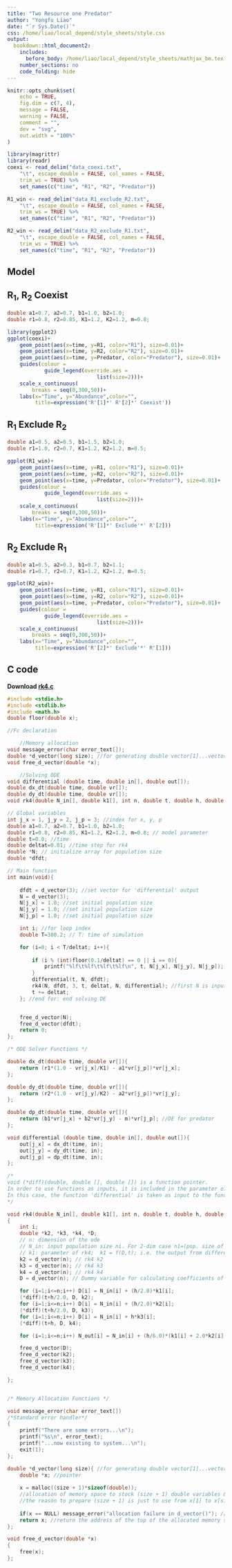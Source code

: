 ```yaml
---
title: "Two Resource one Predator"
author: "Yongfu Liao"
date: "`r Sys.Date()`"
css: /home/liao/local_depend/style_sheets/style.css
output:
  bookdown::html_document2:
    includes:
      before_body: /home/liao/local_depend/style_sheets/mathjax_bm.tex
    number_sections: no
    code_folding: hide
---
```


```r
knitr::opts_chunk$set(
	echo = TRUE,
	fig.dim = c(7, 4),
	message = FALSE,
	warning = FALSE,
	comment = "",
	dev = "svg",
	out.width = "100%"
)
```

```r
library(magrittr)
library(readr)
coexi <- read_delim("data_coexi.txt", 
    "\t", escape_double = FALSE, col_names = FALSE, 
    trim_ws = TRUE) %>%
    set_names(c("time", "R1", "R2", "Predator"))

R1_win <- read_delim("data_R1_exclude_R2.txt", 
    "\t", escape_double = FALSE, col_names = FALSE, 
    trim_ws = TRUE) %>%
    set_names(c("time", "R1", "R2", "Predator"))

R2_win <- read_delim("data_R2_exclude_R1.txt", 
    "\t", escape_double = FALSE, col_names = FALSE, 
    trim_ws = TRUE) %>%
    set_names(c("time", "R1", "R2", "Predator"))
```

## Model

\begin{equation}
\begin{split}
&\frac{d R_1}{dt} = [r_1 (1 - \frac{R_1}{K_1}) - a_1 P] ~ R_1 \\
&\frac{d R_2}{dt} = [r_2 (1 - \frac{R_2}{K_2}) - a_2 P] ~ R_2 \\
&\frac{d P}{dt} = (b_1 R_1 + b_2 R_2 - m) ~ P
\end{split}
\end{equation}


## R~1~, R~2~ Coexist
```c
double a1=0.7, a2=0.7, b1=1.0, b2=1.0;
double r1=0.8, r2=0.85, K1=1.2, K2=1.2, m=0.8;
```

```r
library(ggplot2)
ggplot(coexi)+
    geom_point(aes(x=time, y=R1, color="R1"), size=0.01)+
    geom_point(aes(x=time, y=R2, color="R2"), size=0.01)+
    geom_point(aes(x=time, y=Predator, color="Predator"), size=0.01)+
    guides(colour = 
            guide_legend(override.aes =
                             list(size=2)))+
    scale_x_continuous(
        breaks = seq(0,300,50))+
    labs(x="Time", y="Abundance",color="",
         title=expression('R'[1]*' R'[2]*' Coexist'))
```


## R~1~ Exclude R~2~
```c
double a1=0.5, a2=0.5, b1=1.5, b2=1.0;
double r1=1.0, r2=0.7, K1=1.2, K2=1.2, m=0.5;
```
```r
ggplot(R1_win)+
    geom_point(aes(x=time, y=R1, color="R1"), size=0.01)+
    geom_point(aes(x=time, y=R2, color="R2"), size=0.01)+
    geom_point(aes(x=time, y=Predator, color="Predator"), size=0.01)+
    guides(colour = 
            guide_legend(override.aes =
                             list(size=2)))+
    scale_x_continuous(
        breaks = seq(0,300,50))+
    labs(x="Time", y="Abundance",color="",
         title=expression('R'[1]*' Exclude'*' R'[2]))
```

## R~2~ Exclude R~1~
```c
double a1=0.5, a2=0.3, b1=0.7, b2=1.1;
double r1=0.7, r2=0.7, K1=1.2, K2=1.2, m=0.5;
```
```r
ggplot(R2_win)+
    geom_point(aes(x=time, y=R1, color="R1"), size=0.01)+
    geom_point(aes(x=time, y=R2, color="R2"), size=0.01)+
    geom_point(aes(x=time, y=Predator, color="Predator"), size=0.01)+
    guides(colour = 
            guide_legend(override.aes =
                             list(size=2)))+
    scale_x_continuous(
        breaks = seq(0,300,50))+
    labs(x="Time", y="Abundance",color="",
         title=expression('R'[2]*' Exclude'*' R'[1]))
```

## C code

**Download [rk4.c](https://minhaskamal.github.io/DownGit/#/home?url=https://github.com/liao961120/local_depend/blob/master/1062_class/eco_model/HW/C10/rk4.c){target="_blank"}**

```c
#include <stdio.h>
#include <stdlib.h>
#include <math.h>
double floor(double x);

//Fc declaration

	//Memory allocation
void message_error(char error_text[]);
double *d_vector(long size); //for generating double vector[1]...vector[size]
void free_d_vector(double *x);

	//Solving ODE
void differential (double time, double in[], double out[]);
double dx_dt(double time, double vr[]);
double dy_dt(double time, double vr[]);
void rk4(double N_in[], double k1[], int n, double t, double h, double N_out[], void (*diff)(double, double [], double []) );

// Global variables
int j_x = 1, j_y = 2, j_p = 3; //index for x, y, p
double a1=0.7, a2=0.7, b1=1.0, b2=1.0;
double r1=0.8, r2=0.85, K1=1.2, K2=1.2, m=0.8; // model parameter
double t=0.0; //time
double deltat=0.01; //time step for rk4
double *N; // initialize array for population size
double *dfdt;

// Main function
int main(void){
	
	dfdt = d_vector(3); //set vector for 'differential' output
	N = d_vector(3);
	N[j_x] = 1.0; //set initial population size
	N[j_y] = 1.0; //set initial population size
	N[j_p] = 1.0; //set initial population size

	int i; //for loop index
	double T=300.2; // T: time of simulation

	for (i=0; i < T/deltat; i++){
		
		if (i % (int)floor(0.1/deltat) == 0 || i == 0){
			printf("%lf\t%lf\t%lf\t%lf\n", t, N[j_x], N[j_y], N[j_p]);
		}
		differential(t, N, dfdt);
		rk4(N, dfdt, 3, t, deltat, N, differential); //first N is input, second N is output
		t += deltat;
	}; //end for: end solving DE


	free_d_vector(N);
	free_d_vector(dfdt);
	return 0;
};

/* ODE Solver Functions */

double dx_dt(double time, double vr[]){
	return (r1*(1.0 - vr[j_x]/K1) - a1*vr[j_p])*vr[j_x];
};

double dy_dt(double time, double vr[]){
	return (r2*(1.0 - vr[j_y]/K2) - a2*vr[j_p])*vr[j_y];
};

double dp_dt(double time, double vr[]){
	return (b1*vr[j_x] + b2*vr[j_y] - m)*vr[j_p]; //DE for predator
};

void differential (double time, double in[], double out[]){
	out[j_x] = dx_dt(time, in);
	out[j_y] = dy_dt(time, in);
	out[j_p] = dp_dt(time, in);
};

/* 
void (*diff)(double, double [], double []) is a function pointer.
In order to use functions as inputs, it is included in the parameter of the function 'rk4'.
In this case, the function 'differential' is taken as input to the function 'rk4'.
*/

void rk4(double N_in[], double k1[], int n, double t, double h, double N_out[], void (*diff)(double, double [], double []) )
{
	int i;
	double *k2, *k3, *k4, *D;
	// n: dimension of the ode
	// N_in: input population size ni. For 2-dim case n1=(pop. size of x); n2=(pop. size of y)
	// k1: parameter of rk4;  k1 = f(D,t); i.e. the output from differential is input of rk4
	k2 = d_vector(n); // rk4 k2
	k3 = d_vector(n); // rk4 k3
	k4 = d_vector(n); // rk4 k4
	D = d_vector(n); // Dummy variable for calculating coefficients of k_i in rk4 

	for (i=1;i<=n;i++) D[i] = N_in[i] + (h/2.0)*k1[i];
	(*diff)(t+h/2.0, D, k2);
	for (i=1;i<=n;i++) D[i] = N_in[i] + (h/2.0)*k2[i];
	(*diff)(t+h/2.0, D, k3);
	for (i=1;i<=n;i++) D[i] = N_in[i] + h*k3[i];
	(*diff)(t+h, D, k4);

	for (i=1;i<=n;i++) N_out[i] = N_in[i] + (h/6.0)*(k1[i] + 2.0*k2[i] + 2.0*k3[i] + k4[i]);

	free_d_vector(D);
	free_d_vector(k2);
	free_d_vector(k3);
	free_d_vector(k4);

};


/* Memory Allocation Functions */

void message_error(char error_text[])
/*Standard error handler*/
{
    printf("There are some errors...\n");
    printf("%s\n", error_text);
    printf("...now existing to system...\n");
    exit(1);
};

double *d_vector(long size){ //for generating double vector[1]...vector[size]
    double *x; //pointer
    
    x = malloc((size + 1)*sizeof(double));
    //allocation of memory space to stock (size + 1) double variables & malloc returns the address of the top of the allocated memory space to x
    //the reason to prepare (size + 1) is just to use from x[1] to x[size]
    
    if(x == NULL) message_error("allocation failure in d_vector()"); //if memory allocation was failed, malloc returns NULL and x becomes NULL
    return x; //return the address of the top of the allocated memory space to x
};

void free_d_vector(double *x)
{
    free(x);
};
```